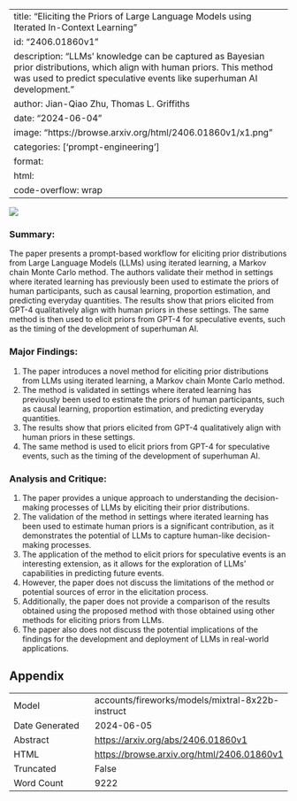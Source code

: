 
---
title: "Eliciting the Priors of Large Language Models using Iterated In-Context Learning"
id: "2406.01860v1"
description: "LLMs' knowledge can be captured as Bayesian prior distributions, which align with human priors. This method was used to predict speculative events like superhuman AI development."
author: Jian-Qiao Zhu, Thomas L. Griffiths
date: "2024-06-04"
image: "https://browse.arxiv.org/html/2406.01860v1/x1.png"
categories: ['prompt-engineering']
format:
  html:
    code-overflow: wrap
---

![](https://browse.arxiv.org/html/2406.01860v1/x1.png)

### Summary:

The paper presents a prompt-based workflow for eliciting prior distributions from Large Language Models (LLMs) using iterated learning, a Markov chain Monte Carlo method. The authors validate their method in settings where iterated learning has previously been used to estimate the priors of human participants, such as causal learning, proportion estimation, and predicting everyday quantities. The results show that priors elicited from GPT-4 qualitatively align with human priors in these settings. The same method is then used to elicit priors from GPT-4 for speculative events, such as the timing of the development of superhuman AI.

### Major Findings:

1. The paper introduces a novel method for eliciting prior distributions from LLMs using iterated learning, a Markov chain Monte Carlo method.
2. The method is validated in settings where iterated learning has previously been used to estimate the priors of human participants, such as causal learning, proportion estimation, and predicting everyday quantities.
3. The results show that priors elicited from GPT-4 qualitatively align with human priors in these settings.
4. The same method is used to elicit priors from GPT-4 for speculative events, such as the timing of the development of superhuman AI.

### Analysis and Critique:

1. The paper provides a unique approach to understanding the decision-making processes of LLMs by eliciting their prior distributions.
2. The validation of the method in settings where iterated learning has been used to estimate human priors is a significant contribution, as it demonstrates the potential of LLMs to capture human-like decision-making processes.
3. The application of the method to elicit priors for speculative events is an interesting extension, as it allows for the exploration of LLMs' capabilities in predicting future events.
4. However, the paper does not discuss the limitations of the method or potential sources of error in the elicitation process.
5. Additionally, the paper does not provide a comparison of the results obtained using the proposed method with those obtained using other methods for eliciting priors from LLMs.
6. The paper also does not discuss the potential implications of the findings for the development and deployment of LLMs in real-world applications.


## Appendix

|          |          |
|----------|----------|
| Model     | accounts/fireworks/models/mixtral-8x22b-instruct       |
| Date Generated     | 2024-06-05       |
| Abstract | [https://arxiv.org/abs/2406.01860v1](https://arxiv.org/abs/2406.01860v1)        |
| HTML     | [https://browse.arxiv.org/html/2406.01860v1](https://browse.arxiv.org/html/2406.01860v1)       |
| Truncated       | False       |
| Word Count       | 9222       |